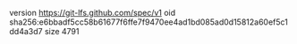 version https://git-lfs.github.com/spec/v1
oid sha256:e6bbadf5cc58b61677f6ffe7f9470ee4ad1bd085ad0d15812a60ef5c1dd4a3d7
size 4791
